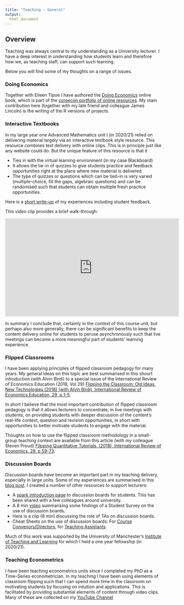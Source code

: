 ```yaml
---
title: "Teaching - General"
output:
  html_document
---
```


## Overview

Teaching was always central to my understanding as a University lecturer. I have a deep interest in understanding how students learn and therefore how we, as teaching staff, can support such learning.

Below you will find some of my thoughts on a range of issues.

### Doing Economics

Together with Eileen Tipoe I have authored the [Doing Economics](https://www.core-econ.org/doing-economics/){target="_blank"} online book, which is part of the [coreecon portfolio of online resources](https://www.core-econ.org/){target="_blank"}. My main contribution here (together with my late friend and colleague James Lincoln) is the writing of the R versions of projects.

### Interactive Textbooks

In my large year one Advanced Mathematics unit I (in 2020/21) relied on delivering material largely via an interactive textbook style resource. This resource combines text delivery with online clips. This is in principle just like any website could do. But the unique feature of this resource is that it 

* Ties in with the virtual learning environment (in my case Blackboard)
* It allows the tie-in of quizzes to give students practice and feedback opportunities right at the place where new material is delivered
* The type of quizzes or questions which can be tied-in is very varied (multiple-choice, fill the gaps, algebraic questions) and can be randomised such that students can obtain multiple fresh practice opportunities.

Here is a [short write-up](https://sites.manchester.ac.uk/humteachlearn/2021/07/20/online-interactive-textbook-content-delivery-052/){target="_blank"} of my experiences including student feedback.

This video clip provides a brief walk-through:

<iframe width="560" height="315" src="https://www.youtube.com/embed/9Jlr7SIcHPM" title="YouTube video player" frameborder="0" allow="accelerometer; autoplay; clipboard-write; encrypted-media; gyroscope; picture-in-picture" allowfullscreen></iframe>

In summary I conclude that, certainly in the context of this course unit, but perhaps also more generally, there can be significant benefits to keep the content delivery online for students to peruse asynchronously such that live meetings can become a more meaningful part of students' learning experience.

### Flipped Classrooms

I have been applying principles of flipped classroom pedagogy for many years. My general ideas on this topic are best summarised in this shourt introduction (with Alvin Birdi) to a special issue of the International Review of Economics Education (2018, Vol 29)
[Flipping the Classroom: Old Ideas, New Technologies (2018) (with Alvin Birdi),  International Review of Economics Education, 29, p 1-5](https://www.sciencedirect.com/science/article/pii/S1477388018300458){target="_blank"}.

In short I believe that the most important contribution of flipped classroom pedagogy is that it allows lecturers to concentrate, in live meetings with students, on providing students with deeper discussion of the content's real-life context, question and revision opportunities, in short with opportunities to better motivate students to engage with the material.

Thoughts on how to use the flipped classroom methodology in a small-group teaching context are available from this article (with my colleague Steven Proud) [Flipping Quantitative Tutorials. (2018), International Review of Economics, 29, p 59-73](https://www.sciencedirect.com/science/article/pii/S1477388016300457){target="_blank"}.

### Discussion Boards

Discussion boards have become an important part in my teaching delivery, especially in large units. Some of my experiences are summarised in this [blog post](https://sites.manchester.ac.uk/humteachlearn/2020/09/09/discussion-boards-002/){target="_blank"}. I created a number of other resources to support lecturers:

* A [spark introduction page](https://spark.adobe.com/page/SzGi1DcnaGR1V/){target="_blank"} to discussion boards for students. This has been shared with a few colleagues around university.
* A 8 min [video](https://www.youtube.com/watch?v=t2OXEXR_ifo){target="_blank"} summarising some findings of a Student Survey on the use of discussion boards.
* Here is a clip (8 min) discussing the role of TAs on discussion boards. 
* Cheat Sheets on the use of discussion boards: For [Course Convenors/Directors](https://sites.manchester.ac.uk/humteachlearn/wp-content/uploads/sites/205/2020/09/Cheat-Sheet-Discussion-Board.pdf){target="_blank"}, for [Teaching Assistants](https://sites.manchester.ac.uk/humteachlearn/wp-content/uploads/sites/205/2020/09/Cheat-Sheet-Discussion-Board-TA.pdf){target="_blank"}.

Much of this work was supported by the University of Manchester's [Institute of Teaching and Learning](https://www.staffnet.manchester.ac.uk/umitl/){target="_blank"} for which I held a one year fellowship (in 2020/21).

### Teaching Econometrics

I have been teaching econometrics units since I completed my PhD as a Time-Series econometrician. In my teaching I have been using elements of classroom flipping such that I can spend more time in the classroom on motivating students by focusing on intuition and applications. This is facilitated by providing substantial elements of content through video clips. Many of these are collected on my [YouTube Channel](https://www.youtube.com/c/RalfBecker){target="_blank"}





